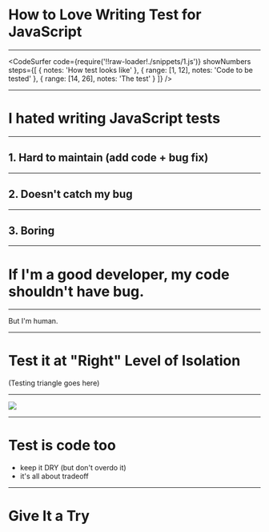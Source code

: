 

<Head>
  <title>How to Love Writing Test for JavaScript</title>
</Head>


# How to Love Writing Test for JavaScript

---

<CodeSurfer
  code={require('!!raw-loader!./snippets/1.js')}
  showNumbers
  steps={[
    { notes: 'How test looks like' },
    { range: [1, 12], notes: 'Code to be tested' },
    { range: [14, 26], notes: 'The test' }
  ]}
/>

---

# I hated writing JavaScript tests

---

## 1. Hard to maintain (add code + bug fix)

---

## 2. Doesn't catch my bug

---

## 3. Boring

---

# If I'm a good developer, my code shouldn't have bug.

---

But I'm human.

---

# Test it at "Right" Level of Isolation

(Testing triangle goes here)

---

<Image src="images/man_push_up.gif" />

---

# Test is code too

- keep it DRY (but don't overdo it)
- it's all about tradeoff

---


# Give It a Try
